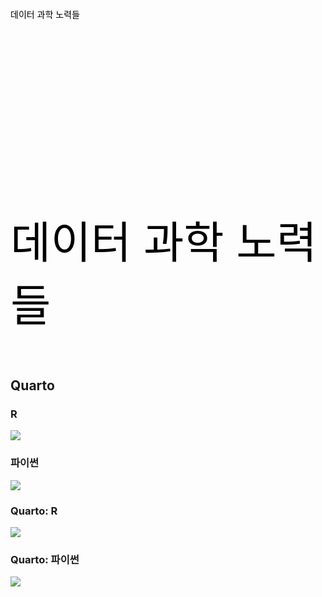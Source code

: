 ##  {auto-animate="true"}

::: {style="margin-top: 100px; color: black"}
데이터 과학 노력들
:::

##  {auto-animate="true"}

::: {style="margin-top: 300px; font-size: 5em; color: black;"}
데이터 과학 노력들
:::

## Quarto

::: panel-tabset
### R

![](../../fig/quarto_workflow/rmd-knitr.png)

### 파이썬

![](../../fig/quarto_workflow/jupyter-alone.png)

### Quarto: R

![](../../fig/quarto_workflow/qmd-knitr.png)

### Quarto: 파이썬

![](../../fig/quarto_workflow/qmd-jupyter.png)
:::
